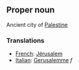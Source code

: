 ==Proper noun==

Ancient city of [[Palestine]]

===Translations===

*[[French]]: [[Jérusalem]]
*[[Italian]]: [[Gerusalemme]] ''f''
